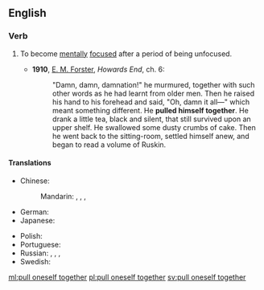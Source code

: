 ==English==

===Verb===
{{head|en|verb|head=[[pull]] [[oneself]] [[together]]}}

# {{idiomatic}} To become [[mentally]] [[focused]] after a period of being unfocused.
#* '''1910''', [[w:E. M. Forster|E. M. Forster]], ''Howards End'', ch. 6:
#*: "Damn, damn, damnation!" he murmured, together with such other words as he had learnt from older men. Then he raised his hand to his forehead and said, "Oh, damn it all—" which meant something different. He '''pulled himself together'''. He drank a little tea, black and silent, that still survived upon an upper shelf. He swallowed some dusty crumbs of cake. Then he went back to the sitting-room, settled himself anew, and began to read a volume of Ruskin.

====Translations====
{{trans-top|to become mentally focused after a period of being unfocused}}
* Chinese:
*: Mandarin: {{t|cmn|振作起來|sc=Hani}}, {{t|cmn|振作起来|tr=zhènzuò qǐlái|sc=Hani}}, {{t|cmn|鎮定下來|sc=Hani}}, {{t|cmn|镇定下来|tr=zhèndìng xiàlái|sc=Hani}}
* German: {{t-|de|sich zusammenreißen}}
* Japanese: {{t-|ja|気を取り直す|tr=きをとりなおす, ki o torinaosu|sc=Jpan}}
{{trans-mid}}
* Polish: {{t-|pl|brać się w garść}}
* Portuguese: {{t-|pt|recompor-se}}
* Russian: {{t-|ru|приходить в себя|tr=prixodít' v sebjá|sc=Cyrl}} {{impf}}, {{t+|ru|прийти в себя|tr=prijtí v sebjá|sc=Cyrl}} {{pf.}}, {{t+|ru|собираться|tr=sobirát'sja|sc=Cyrl}} {{impf}}, {{t+|ru|собраться|tr=sobrát'sja|sc=Cyrl}} {{pf.}}
* Swedish: {{t-|sv|samla sig}}
{{trans-bottom}}

[[ml:pull oneself together]]
[[pl:pull oneself together]]
[[sv:pull oneself together]]